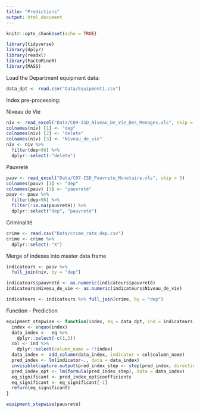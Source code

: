 ```yaml
---
title: "Predictions"
output: html_document
---
```


```r
knitr::opts_chunk$set(echo = TRUE)
```

```r
library(tidyverse)
library(dplyr)
library(readxl)
library(FactoMineR)
library(MASS)
```

Load the Department equipment data:

```r
data_dpt <- read.csv("Data/Equipment1.csv")
```

Index pre-processing:

Niveau de Vie

```r
niv <- read_excel("Data/C09-ISD_Niveau_De_Vie_Des_Menages.xls", skip = 5)
colnames(niv) [1] <- "dep"
colnames(niv) [2] <- "delete"
colnames(niv) [3] <- "Niveau_de_vie"
niv <- niv %>% 
  filter(dep<96) %>% 
  dplyr::select(-"delete")
```

Pauvreté

```r
pauv <- read_excel("Data/C07-ISD_Pauvrete_Monetaire.xls", skip = 5)
colnames(pauv) [1] <- "dep"
colnames(pauv) [3] <- "pauvreté"
pauv <- pauv %>% 
  filter(dep<96) %>% 
  filter(!is.na(pauvreté)) %>% 
  dplyr::select("dep", "pauvreté")
```

Criminalité

```r
crime <- read.csv("Data/crime_rate_dep.csv")
crime <- crime %>% 
  dplyr::select(-"X")
```

Merge of indexes into master data frame

```r
indicateurs <- pauv %>% 
  full_join(niv, by = "dep")

indicateurs$pauvreté <- as.numeric(indicateurs$pauvreté)
indicateurs$Niveau_de_vie <- as.numeric(indicateurs$Niveau_de_vie)

indicateurs <- indicateurs %>% full_join(crime, by = "dep")
```

Function - Prediction

```r
equipment_stepwise <- function(index, eq = data_dpt, ind = indicateurs){
  index <- enquo(index)
  data_index <-  eq %>% 
    dplyr::select(-c(1,2))
  col <- ind %>% 
    dplyr::select(column_name = !!index)
  data_index <- add_column(data_index, indicator = col$column_name)
  pred_index <- lm(indicator~., data = data_index)
  invisible(capture.output(pred_index_step <- step(pred_index, direction="both")))
  pred_index_opt <- lm(formula(pred_index_step), data = data_index)
  eq_significant <- pred_index_opt$coefficients
  eq_significant <- eq_significant[-1]
  return(eq_significant)
}

equipment_stepwise(pauvreté)
```